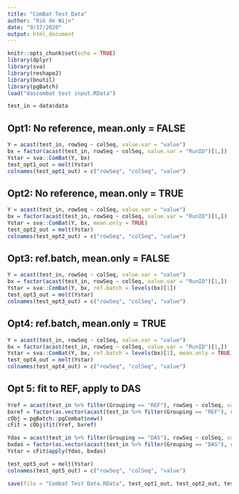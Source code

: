 ```yaml
---
title: "ComBat Test Data"
author: "Rik de Wijn"
date: "9/17/2020"
output: html_document
---
```


```r
knitr::opts_chunk$set(echo = TRUE)
library(dplyr)
library(sva)
library(reshape2)
library(bnutil)
library(pgBatch)
load("dascombat test input.RData")

test_in = data$data
```

## Opt1: No reference, mean.only = FALSE

```r
Y = acast(test_in, rowSeq ~ colSeq, value.var = "value")
bx = factor(acast(test_in, rowSeq ~ colSeq, value.var = "RunID")[1,])
Ystar = sva::ComBat(Y, bx)
test_opt1_out = melt(Ystar)
colnames(test_opt1_out) = c("rowSeq", "colSeq", "value")
```

## Opt2: No reference, mean.only = TRUE 

```r
Y = acast(test_in, rowSeq ~ colSeq, value.var = "value")
bx = factor(acast(test_in, rowSeq ~ colSeq, value.var = "RunID")[1,])
Ystar = sva::ComBat(Y, bx, mean.only = TRUE)
test_opt2_out = melt(Ystar)
colnames(test_opt2_out) = c("rowSeq", "colSeq", "value")
```

## Opt3: ref.batch, mean.only = FALSE 

```r
Y = acast(test_in, rowSeq ~ colSeq, value.var = "value")
bx = factor(acast(test_in, rowSeq ~ colSeq, value.var = "RunID")[1,])
Ystar = sva::ComBat(Y, bx, ref.batch = levels(bx)[1])
test_opt3_out = melt(Ystar)
colnames(test_opt3_out) = c("rowSeq", "colSeq", "value")
```

## Opt4: ref.batch, mean.only = TRUE

```r
Y = acast(test_in, rowSeq ~ colSeq, value.var = "value")
bx = factor(acast(test_in, rowSeq ~ colSeq, value.var = "RunID")[1,])
Ystar = sva::ComBat(Y, bx, ref.batch = levels(bx)[1], mean.only = TRUE)
test_opt4_out = melt(Ystar)
colnames(test_opt4_out) = c("rowSeq", "colSeq", "value")
```

## Opt 5: fit to REF, apply to DAS
```r
Yref = acast(test_in %>% filter(Grouping == "REF"), rowSeq ~ colSeq, value.var = "value")
bxref = factor(as.vector(acast(test_in %>% filter(Grouping == "REF"), rowSeq ~ colSeq, value.var = "RunID")[1,]))
cObj = pgBatch::pgCombat$new()
cFit = cObj$fit(Yref, bxref)

Ydas = acast(test_in %>% filter(Grouping == "DAS"), rowSeq ~ colSeq, value.var = "value")
bxdas = factor(as.vector(acast(test_in %>% filter(Grouping == "DAS"), rowSeq ~ colSeq, value.var = "RunID")[1,]))
Ystar = cFit$apply(Ydas, bxdas)

test_opt5_out = melt(Ystar)
colnames(test_opt5_out) = c("rowSeq", "colSeq", "value")

```

```r
save(file = "Combat Test Data.RData", test_opt1_out, test_opt2_out, test_opt3_out, test_opt4_out, test_opt5_out)
```
